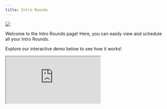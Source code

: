 ```yaml
---
title: Intro Rounds
---
```

![](/images/intro-rounds-1-optim.png)

Welcome to the Intro Rounds page! Here, you can easily view and schedule all your Intro Rounds. 

Explore our interactive demo below to see how it works!

<iframe
  src="https://capture.navattic.com/clw6oqhta00050bl8edo4g49v?hideMobileAlert=true&scale=1"
  style={{ border: "none", width: "100%", height: "546px" }}
  allow="fullscreen" 
  id="navattic-embed"
/>


---

**Viewing Intro Rounds**
 
 Access a comprehensive view of your upcoming intros with matched Members and review records of all past intros.

    ![](/images/intro-rounds-2-optim.png)
 
 **Scheduling Intro Rounds**

    Schedule your Intro Round invitations with ease! Select the date and time, customize calendar invites, and choose how your Members can schedule. You can also set up recurring rounds on a weekly, bi-weekly, or monthly basis, with flexible invitation options: opt-in, opt-out, or neither.
<Steps>
  <Step title="Choose a Flow">

Customize the Member experience with one of these flows:

> **Opt-In Flow:** Ideal for larger communities with varying levels of Member engagement, or if you'd prefer that Members should choose to opt-in for introductions. For example, selecting the Opt-In with Scheduling option, you can control when the opt-in message is sent and when the intro and scheduling link are delivered, followed by the Members coordinating a time to meet and then receiving their feedback submission once the intro takes place.

> **Opt-Out Flow:** Perfect for smaller or private communities with higher engagement, or if you'd prefer that Members are automatically opted-in, but can choose to opt-out. For instance, selecting the Opt-Out and No Scheduling option, Members receive an intro without a scheduling link and can coordinate their meeting independently, providing feedback afterward.

> **No Opt-In/Opt-Out Flow:** Best suited for events where all Members are expected to participate, or if you'd prefer that no opt-in or opt-out messages are sent. When at an event, you can pre-set meeting times to avoid confusion, ensuring all Members know when to meet.
 </Step>
  <Step title="Matching Rules">

  Once your invitations are customized, you can implement matching rules. These rules are based on the custom questions Members answered during onboarding. You can match Members based on shared interests, within or across sub-groups, or create entirely custom rules. Additionally, you can rank the importance of each matching criterion to optimize the algorithm’s effectiveness.

  > **Tag Rules:** Define relationships between tags, such as must match, cannot match, or can self-match, to fine-tune your matching strategy.
   </Step>
    <Step title="Matches">

    After setting up your invites and matching rules, you'll see a list of all potential matches. Lock in these matches and customize your introductions further as needed.
     </Step>
      <Step title="Messaging">

      Next, personalize the emails that will be sent to each Member before they receive their invitation to join the Intro Round. You can also further customize these emails in the Channels tab under Email, where you will find all of the email templates e.g. Introduction, Opt-In, Opt-Out, etc. 
        </Step>
        <Step title="Feedback">
        Once Members have connected, they will provide feedback on their experience, helping us continually refine and enhance the process. You can also further refine the Feedback Form in the Customization tab.

          ![](/images/intro-rounds-3-optim.png)

    ![](/images/intro-rounds-4-optim.png)
 </Step>
</Steps>
**Member Experience**

For a detailed look at the Member experience during Intro Rounds, check out our interactive demo below!
 

  

